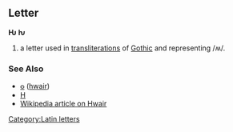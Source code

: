 ==Letter==
'''Ƕ''' '''ƕ'''

#a letter used in [[transliteration]]s of [[Gothic]] and representing /ʍ/.
===See Also===
*[[𐍈]] ([[hwair]])
*[[H]]
*[[w:Hwair|Wikipedia article on Hwair]]
[[Category:Latin letters]]